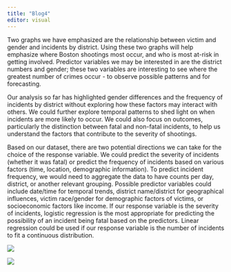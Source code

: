 ```yaml
---
title: "Blog4"
editor: visual
---
```


Two graphs we have emphasized are the relationship between victim and gender and incidents by district. Using these two graphs will help emphasize where Boston shootings most occur, and who is most at-risk in getting involved. Predictor variables we may be interested in are the district numbers and gender; these two variables are interesting to see where the greatest number of crimes occur - to observe possible patterns and for forecasting.

Our analysis so far has highlighted gender differences and the frequency of incidents by district without exploring how these factors may interact with others. We could further explore temporal patterns to shed light on when incidents are more likely to occur. We could also focus on outcomes, particularly the distinction between fatal and non-fatal incidents, to help us understand the factors that contribute to the severity of shootings.

Based on our dataset, there are two potential directions we can take for the choice of the response variable. We could predict the severity of incidents (whether it was fatal) or predict the frequency of incidents based on various factors (time, location, demographic information). To predict incident frequency, we would need to aggregate the data to have counts per day, district, or another relevant grouping. Possible predictor variables could include date/time for temporal trends, district name/district for geographical influences, victim race/gender for demographic factors of victims, or socioeconomic factors like income. If our response variable is the severity of incidents, logistic regression is the most appropriate for predicting the possibility of an incident being fatal based on the predictors. Linear regression could be used if our response variable is the number of incidents to fit a continuous distribution.

![](images/Rplot.png)

![](images/Rplot01.png)
